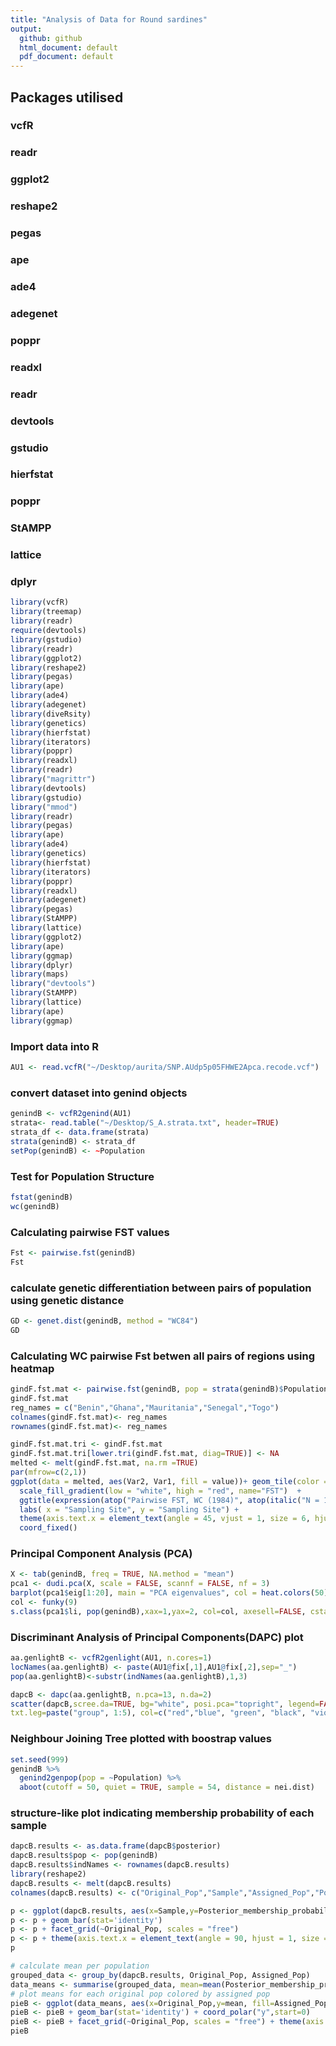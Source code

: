 ```yaml
---
title: "Analysis of Data for Round sardines"
output:
  github: github
  html_document: default
  pdf_document: default
---
```

## Packages utilised
### vcfR
### readr
### ggplot2
### reshape2
### pegas
### ape  
### ade4
### adegenet
### poppr
### readxl
### readr
### devtools
### gstudio
### hierfstat
### poppr
### StAMPP
### lattice
### dplyr




```r
library(vcfR)
library(treemap)
library(readr)
require(devtools)
library(gstudio)
library(readr)
library(ggplot2)
library(reshape2)
library(pegas)
library(ape)  
library(ade4)
library(adegenet)
library(diveRsity)
library(genetics)
library(hierfstat)
library(iterators)
library(poppr)
library(readxl)
library(readr)
library("magrittr")
library(devtools)
library(gstudio)
library("mmod")
library(readr)
library(pegas)
library(ape)  
library(ade4)
library(genetics)
library(hierfstat)
library(iterators)
library(poppr)
library(readxl)
library(adegenet)
library(pegas)
library(StAMPP)
library(lattice)
library(ggplot2)
library(ape)
library(ggmap)
library(dplyr)
library(maps)
library("devtools")
library(StAMPP)
library(lattice)
library(ape)
library(ggmap)
```

### Import data into R
```r
AU1 <- read.vcfR("~/Desktop/aurita/SNP.AUdp5p05FHWE2Apca.recode.vcf")
```

### convert dataset into genind objects 
```r
genindB <- vcfR2genind(AU1)
strata<- read.table("~/Desktop/S_A.strata.txt", header=TRUE)
strata_df <- data.frame(strata)
strata(genindB) <- strata_df
setPop(genindB) <- ~Population
```

### Test for  Population Structure
```r
fstat(genindB)
wc(genindB)
```

### Calculating pairwise FST values
```r
Fst <- pairwise.fst(genindB)
Fst
```

### calculate genetic differentiation between pairs of population using genetic distance
```r
GD <- genet.dist(genindB, method = "WC84")
GD
```

### Calculating WC pairwise Fst betwen all pairs of regions using heatmap
```r
gindF.fst.mat <- pairwise.fst(genindB, pop = strata(genindB)$Population,res.type = "matrix")
gindF.fst.mat
reg_names = c("Benin","Ghana","Mauritania","Senegal","Togo")
colnames(gindF.fst.mat)<- reg_names
rownames(gindF.fst.mat)<- reg_names

gindF.fst.mat.tri <- gindF.fst.mat
gindF.fst.mat.tri[lower.tri(gindF.fst.mat, diag=TRUE)] <- NA
melted <- melt(gindF.fst.mat, na.rm =TRUE)
par(mfrow=c(2,1))
ggplot(data = melted, aes(Var2, Var1, fill = value))+ geom_tile(color = "white")+
  scale_fill_gradient(low = "white", high = "red", name="FST")  +
  ggtitle(expression(atop("Pairwise FST, WC (1984)", atop(italic("N = 137, L = 9,170"), ""))))+
  labs( x = "Sampling Site", y = "Sampling Site") +
  theme(axis.text.x = element_text(angle = 45, vjust = 1, size = 6, hjust = 1),axis.text.y = element_text(size = 10)) +
  coord_fixed()

```

### Principal Component Analysis (PCA)
```r
X <- tab(genindB, freq = TRUE, NA.method = "mean")
pca1 <- dudi.pca(X, scale = FALSE, scannf = FALSE, nf = 3)
barplot(pca1$eig[1:20], main = "PCA eigenvalues", col = heat.colors(50))
col <- funky(9) 
s.class(pca1$li, pop(genindB),xax=1,yax=2, col=col, axesell=FALSE, cstar=0, cpoint=2, grid=FALSE)
```

### Discriminant Analysis of Principal Components(DAPC) plot
```r
aa.genlightB <- vcfR2genlight(AU1, n.cores=1)
locNames(aa.genlightB) <- paste(AU1@fix[,1],AU1@fix[,2],sep="_")
pop(aa.genlightB)<-substr(indNames(aa.genlightB),1,3)

dapcB <- dapc(aa.genlightB, n.pca=13, n.da=2)
scatter(dapcB,scree.da=TRUE, bg="white", posi.pca="topright", legend=FALSE,
txt.leg=paste("group", 1:5), col=c("red","blue", "green", "black", "violet"))
```

### Neighbour Joining Tree plotted with boostrap values
```r
set.seed(999)
genindB %>%
  genind2genpop(pop = ~Population) %>%
  aboot(cutoff = 50, quiet = TRUE, sample = 54, distance = nei.dist)
```
### structure-like plot indicating membership probability of each sample
```r
dapcB.results <- as.data.frame(dapcB$posterior)
dapcB.results$pop <- pop(genindB)
dapcB.results$indNames <- rownames(dapcB.results)
library(reshape2)
dapcB.results <- melt(dapcB.results)
colnames(dapcB.results) <- c("Original_Pop","Sample","Assigned_Pop","Posterior_membership_probability")

p <- ggplot(dapcB.results, aes(x=Sample,y=Posterior_membership_probability, fill=Assigned_Pop))
p <- p + geom_bar(stat='identity') 
p <- p + facet_grid(~Original_Pop, scales = "free")
p <- p + theme(axis.text.x = element_text(angle = 90, hjust = 1, size = 5))
p
```

```r
# calculate mean per population
grouped_data <- group_by(dapcB.results, Original_Pop, Assigned_Pop)
data_means <- summarise(grouped_data, mean=mean(Posterior_membership_probability))
# plot means for each original pop colored by assigned pop
pieB <- ggplot(data_means, aes(x=Original_Pop,y=mean, fill=Assigned_Pop))
pieB <- pieB + geom_bar(stat='identity') + coord_polar("y",start=0)
pieB <- pieB + facet_grid(~Original_Pop, scales = "free") + theme(axis.text=element_blank(), axis.ticks=element_blank(), panel.grid = element_blank(), strip.background = element_blank())
pieB
```
